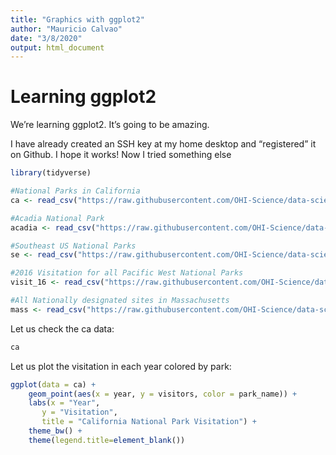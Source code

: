 ```yaml
---
title: "Graphics with ggplot2"
author: "Mauricio Calvao"
date: "3/8/2020"
output: html_document
---
```


# Learning ggplot2

We're learning ggplot2. It's going to be amazing.

I have already created an SSH key at my home desktop and "registered" it on Github.
I hope it works! Now I tried something else

```r
library(tidyverse)

#National Parks in California
ca <- read_csv("https://raw.githubusercontent.com/OHI-Science/data-science-training/master/data/ca.csv") 

#Acadia National Park
acadia <- read_csv("https://raw.githubusercontent.com/OHI-Science/data-science-training/master/data/acadia.csv")

#Southeast US National Parks
se <- read_csv("https://raw.githubusercontent.com/OHI-Science/data-science-training/master/data/se.csv")

#2016 Visitation for all Pacific West National Parks
visit_16 <- read_csv("https://raw.githubusercontent.com/OHI-Science/data-science-training/master/data/visit_16.csv")

#All Nationally designated sites in Massachusetts
mass <- read_csv("https://raw.githubusercontent.com/OHI-Science/data-science-training/master/data/mass.csv")

```

Let us check the ca data:

```r
ca
```

Let us plot the visitation in each year colored by park:

```r
ggplot(data = ca) +
    geom_point(aes(x = year, y = visitors, color = park_name)) +
    labs(x = "Year",
       y = "Visitation",
       title = "California National Park Visitation") +
    theme_bw() +
    theme(legend.title=element_blank())
```

